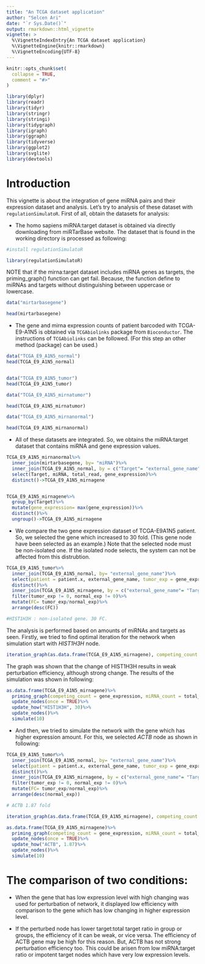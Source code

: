 ---
title: "An TCGA dataset application"
author: "Selcen Ari"
date: "`r Sys.Date()`"
output: rmarkdown::html_vignette
vignette: >
  %\VignetteIndexEntry{An TCGA dataset application}
  %\VignetteEngine{knitr::rmarkdown}
  %\VignetteEncoding{UTF-8}
---

```{r setup, include = FALSE}
knitr::opts_chunk$set(
  collapse = TRUE,
  comment = "#>"
)
```



```{r, echo=FALSE, message= FALSE, warning=FALSE}
library(dplyr)
library(readr)
library(tidyr)
library(stringr)
library(stringi)
library(tidygraph)
library(igraph)
library(ggraph)
library(tidyverse)
library(ggplot2)
library(svglite)
library(devtools)

```

# Introduction

This vignette is about the integration of gene miRNA pairs and their expression dataset and analysis. Let's try to analysis of these dataset with `regulationSimulatoR`. First of all, obtain the datasets for analysis:

- The homo sapiens miRNA:target dataset is obtained via directly downloading from miRTarBase website. The dataset that is found in the working directory is processed as following:

```{r, warning= FALSE}
#install regulationSimulatoR

library(regulationSimulatoR)
```
NOTE that if the mirna:target dataset includes miRNA genes as targets, the priming_graph() function can get fail. Because, the function define to miRNAs and targets without distinguishing between uppercase or lowercase.

```{r}
data("mirtarbasegene")

head(mirtarbasegene)
```

- The gene and mirna expression counts of patient barcoded with TCGA-E9-A1N5 is obtained via `TCGAbiolinks` package from `Bioconductor`. The instructions of `TCGAbiolinks` can be followed. (For this step an other method (package) can be used.)

```{r}
data("TCGA_E9_A1N5_normal")
head(TCGA_E9_A1N5_normal)


data("TCGA_E9_A1N5_tumor")
head(TCGA_E9_A1N5_tumor)

```

```{r}
data("TCGA_E9_A1N5_mirnatumor")

head(TCGA_E9_A1N5_mirnatumor)

data("TCGA_E9_A1N5_mirnanormal")

head(TCGA_E9_A1N5_mirnanormal)

```

- All of these datasets are integrated. So, we obtains the miRNA:target dataset that contains miRNA and gene expression values.

```{r}

TCGA_E9_A1N5_mirnanormal%>%
  inner_join(mirtarbasegene, by= "miRNA")%>%
  inner_join(TCGA_E9_A1N5_normal, by = c("Target"= "external_gene_name"))%>%
  select(Target, miRNA, total_read, gene_expression)%>%
  distinct()->TCGA_E9_A1N5_mirnagene


TCGA_E9_A1N5_mirnagene%>%
  group_by(Target)%>%
  mutate(gene_expression= max(gene_expression))%>%
  distinct()%>%
  ungroup()->TCGA_E9_A1N5_mirnagene
```

- We compare the two gene expression dataset of TCGA-E9A1N5 patient. So, we selected the gene which increased to 30 fold. (This gene node have been selected as an example.) Note that the selected node must be non-isolated one. If the isolated node selects, the system can not be affected from this distrubtion.

```{r}

TCGA_E9_A1N5_tumor%>%
  inner_join(TCGA_E9_A1N5_normal, by= "external_gene_name")%>%
  select(patient = patient.x, external_gene_name, tumor_exp = gene_expression.x, normal_exp = gene_expression.y)%>%
  distinct()%>%
  inner_join(TCGA_E9_A1N5_mirnagene, by = c("external_gene_name"= "Target"))%>%
  filter(tumor_exp != 0, normal_exp != 0)%>%
  mutate(FC= tumor_exp/normal_exp)%>%
  arrange(desc(FC))

#HIST1H3H : non-isolated gene. 30 FC.
```


The analysis is performed based on amounts of miRNAs and targets as seen. Firstly, we tried to find optimal iteration for the network when simulation start with *HIST1H3H* node.

```{r, fig.height=4, fig.width=5, fig.align='center', warning=FALSE}
iteration_graph(as.data.frame(TCGA_E9_A1N5_mirnagene), competing_count = gene_expression, miRNA_count = total_read, node_name = "HIST1H3H", .iter = 10, how = 30)
```


The graph was shown that the change of HIST1H3H results in weak perturbation efficiency, although strong change. The results of the simulation was shown in following:

```{r}
as.data.frame(TCGA_E9_A1N5_mirnagene)%>%
  priming_graph(competing_count = gene_expression, miRNA_count = total_read)%>%
  update_nodes(once = TRUE)%>%
  update_how("HIST1H3H", 30)%>%
  update_nodes()%>%
  simulate(10)

```


- And then, we tried to simulate the network with the gene which has higher expression amount. For this, we selected *ACTB* node as shown in following:

```{r}

TCGA_E9_A1N5_tumor%>%
  inner_join(TCGA_E9_A1N5_normal, by= "external_gene_name")%>%
  select(patient = patient.x, external_gene_name, tumor_exp = gene_expression.x, normal_exp = gene_expression.y)%>%
  distinct()%>%
  inner_join(TCGA_E9_A1N5_mirnagene, by = c("external_gene_name"= "Target"))%>%
  filter(tumor_exp != 0, normal_exp != 0)%>%
  mutate(FC= tumor_exp/normal_exp)%>%
  arrange(desc(normal_exp))

# ACTB 1.87 fold
```


```{r, fig.height=4, fig.width=5, fig.align='center', warning=FALSE}
iteration_graph(as.data.frame(TCGA_E9_A1N5_mirnagene), competing_count = gene_expression, miRNA_count = total_read, node_name = "ACTB", .iter = 10, how = 1.87)
```


```{r}
as.data.frame(TCGA_E9_A1N5_mirnagene)%>%
  priming_graph(competing_count = gene_expression, miRNA_count = total_read)%>%
  update_nodes(once = TRUE)%>%
  update_how("ACTB", 1.87)%>%
  update_nodes()%>%
  simulate(10)
```


# The comparison of two conditions:

- When the gene that has low expression level with high changing was used for perturbation of network, it displayed low efficiency with comparison to the gene which has low changing in higher expression level.

- If the perturbed node has lower target:total target ratio in group or groups, the efficiency of it can be weak, or vice versa. The efficiency of ACTB gene may be high for this reason. But, ACTB has not strong perturbation efficiency too. This could be arisen from low miRNA:target ratio or impotent target nodes which have very low expression levels.
